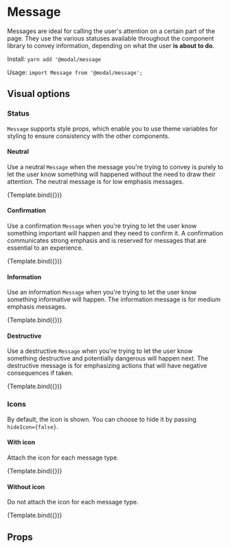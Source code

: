 
<Meta title="Components/Status/Message" component={Message} />

# Message

Messages are ideal for calling the user's attention on a certain part of the page. They use the various statuses available throughout the component library to convey information, depending on what the user **is about to do**.

Install: `yarn add '@modal/message`

Usage: `import Message from '@modal/message';`

## Visual options

### Status

`Message` supports style props, which enable you to use theme variables for styling to ensure consistency with the other components.

#### Neutral

Use a neutral `Message` when the message you're trying to convey is purely to let the user know something will happened without the need to draw their attention. The neutral message is for low emphasis messages.

<Canvas>
  <Story name="Neutral" args={{ status: 'neutral' }}>
    {Template.bind({})}
  </Story>
</Canvas>

#### Confirmation

Use a confirmation `Message` when you're trying to let the user know something important will happen and they need to confirm it. A confirmation communicates strong emphasis and is reserved for messages that are essential to an experience.

<Canvas>
  <Story name="Confirmation" args={{ status: 'confirmation' }}>
    {Template.bind({})}
  </Story>
</Canvas>

#### Information

Use an information `Message` when you're trying to let the user know something informative will happen. The information message is for medium emphasis messages.

<Canvas>
  <Story name="Information" args={{ status: 'information' }}>
    {Template.bind({})}
  </Story>
</Canvas>

#### Destructive

Use a destructive `Message` when you're trying to let the user know something destructive and potentially dangerous will happen next. The destructive message is for emphasizing actions that will have negative consequences if taken.

<Canvas>
  <Story name="Destructive" args={{ status: 'destructive' }}>
    {Template.bind({})}
  </Story>
</Canvas>

### Icons

By default, the icon is shown. You can choose to hide it by passing `hideIcon={false}`.

#### With icon

Attach the icon for each message type.

<Canvas>
  <Story name="With icon" args={{ status: 'neutral' }}>
    {Template.bind({})}
  </Story>
</Canvas>

#### Without icon

Do not attach the icon for each message type.

<Canvas>
  <Story name="Without icon" args={{ status: 'neutral', hideIcon: true }}>
    {Template.bind({})}
  </Story>
</Canvas>

## Props

<ArgsTable of={Message} />
